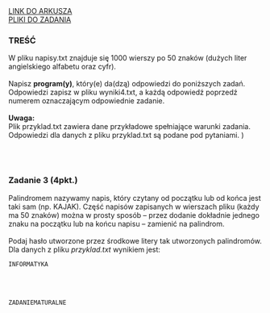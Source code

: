 
<div className="box_link"><a className="link  link_materials" target="_blank" href="https://arkusze.pl/maturalne/informatyka-2021-czerwiec-matura-rozszerzona-2.pdf">LINK DO ARKUSZA</a>
<br/>
<a className="link  link_materials" href="https://arkusze.pl/maturalne/informatyka-2021-czerwiec-matura-rozszerzona-zalaczniki.zip"> PLIKI DO ZADANIA</a>

<br/>
</div>

### TREŚĆ
W pliku napisy.txt znajduje się 1000 wierszy po 50 znaków (dużych liter angielskiego
alfabetu oraz cyfr).<br/><br/>
Napisz <b>program(y)</b>, który(e) da(dzą) odpowiedzi do poniższych zadań. Odpowiedzi zapisz
w pliku wyniki4.txt, a każdą odpowiedź poprzedź numerem oznaczającym odpowiednie
zadanie.<br/><br/>
<b>Uwaga:<br/></b> Plik przyklad.txt zawiera dane przykładowe spełniające warunki zadania.
Odpowiedzi dla danych z pliku przyklad.txt są podane pod pytaniami. )

<br/><br/>

### Zadanie 3 (4pkt.)
Palindromem nazywamy napis, który czytany od początku lub od końca jest taki sam (np.
KAJAK). Część napisów zapisanych w wierszach pliku (każdy ma 50 znaków) można w prosty
sposób – przez dodanie dokładnie jednego znaku na początku lub na końcu napisu – zamienić
na palindrom.<br/><br/>
Podaj hasło utworzone przez środkowe litery tak utworzonych palindromów.<br/>
Dla danych z pliku <i>przyklad.txt</i> wynikiem jest: 

```text
INFORMATYKA
```

<br/><br/>
<Dropdown title="ODPOWIEDŹ">

```text
ZADANIEMATURALNE
```
</Dropdown>

<Dropdown title="PRZYKŁADOWE ROZWIĄZANIE">
</Dropdown>



